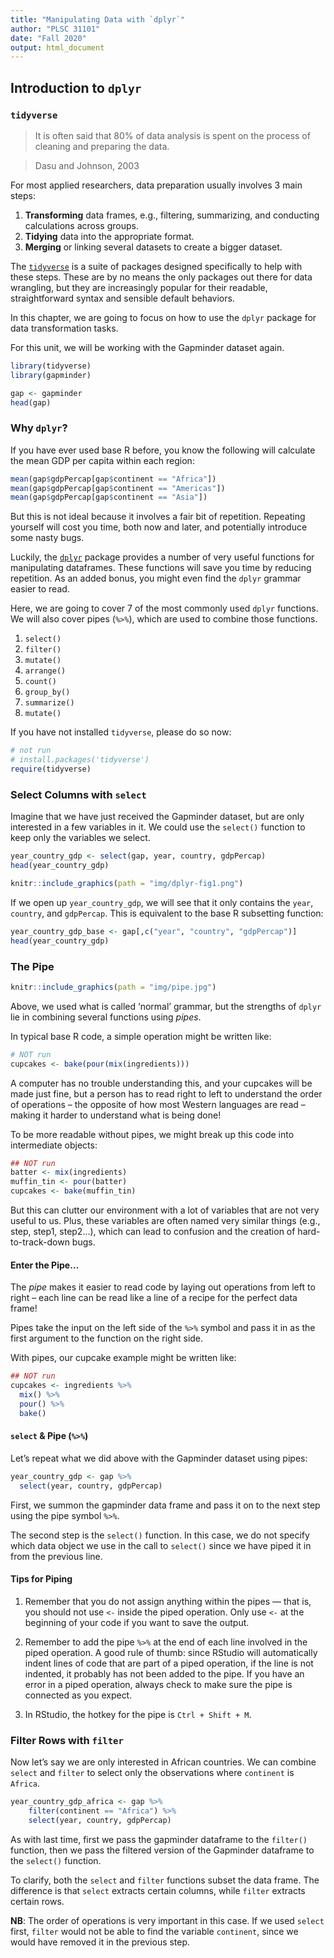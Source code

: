 ```yaml
---
title: "Manipulating Data with `dplyr`"
author: "PLSC 31101"
date: "Fall 2020"
output: html_document
---
```


## Introduction to `dplyr`

### `tidyverse`

> It is often said that 80% of data analysis is spent on the process of cleaning and preparing the data.

> Dasu and Johnson, 2003

For most applied researchers, data preparation usually involves 3 main steps:

1. **Transforming** data frames, e.g., filtering, summarizing, and conducting calculations across groups.
2. **Tidying** data into the appropriate format.
3. **Merging** or linking several datasets to create a bigger dataset.

The [`tidyverse`](https://www.tidyverse.org/) is a suite of packages designed specifically to help with these steps. These are by no means the only packages out there for data wrangling, but they are increasingly popular for their readable, straightforward syntax and sensible default behaviors.

In this chapter, we are going to focus on how to use the `dplyr` package for data transformation tasks.

For this unit, we will be working with the Gapminder dataset again.

```r
library(tidyverse)
library(gapminder)

gap <- gapminder
head(gap)
```

### Why `dplyr`?

If you have ever used base R before, you know the following will calculate the mean GDP per capita within each region:

```r
mean(gap$gdpPercap[gap$continent == "Africa"])
mean(gap$gdpPercap[gap$continent == "Americas"])
mean(gap$gdpPercap[gap$continent == "Asia"])
```

But this is not ideal because it involves a fair bit of repetition. Repeating yourself will cost you time, both now and later, and potentially introduce some nasty bugs.

Luckily, the [`dplyr`](https://cran.r-project.org/web/packages/dplyr/dplyr.pdf) package provides a number of very useful functions for manipulating dataframes. These functions will save you time by reducing repetition. As an added bonus, you might even find the `dplyr` grammar easier to read.

Here, we are going to cover 7 of the most commonly used `dplyr` functions. We will also cover pipes (`%>%`), which are used to combine those functions.

1. `select()`
2. `filter()`
3. `mutate()`
4. `arrange()`
5. `count()`
6. `group_by()`
7. `summarize()`
8. `mutate()`

If you have not installed `tidyverse`, please do so now:

```r
# not run
# install.packages('tidyverse')
require(tidyverse)
```


### Select Columns with `select`

Imagine that we have just received the Gapminder dataset, but are only interested in a few variables in it. We could use the `select()` function to keep only the variables we select.

```r
year_country_gdp <- select(gap, year, country, gdpPercap)
head(year_country_gdp)
```

```r
knitr::include_graphics(path = "img/dplyr-fig1.png")
```

If we open up `year_country_gdp`, we will see that it only contains the `year`, `country`, and `gdpPercap`. This is equivalent to the base R subsetting function:

```r
year_country_gdp_base <- gap[,c("year", "country", "gdpPercap")]
head(year_country_gdp)
```

### The Pipe

```r
knitr::include_graphics(path = "img/pipe.jpg")
```

Above, we used what is called 'normal' grammar, but the strengths of `dplyr` lie in combining several functions using *pipes*.

In typical base R code, a simple operation might be written like: 

```r
# NOT run
cupcakes <- bake(pour(mix(ingredients)))
```

A computer has no trouble understanding this, and your cupcakes will be made just fine, but a person has to read right to left to understand the order of operations -- the opposite of how most Western languages are read -- making it harder to understand what is being done! 

To be more readable without pipes, we might break up this code into intermediate objects: 

```r
## NOT run
batter <- mix(ingredients)
muffin_tin <- pour(batter)
cupcakes <- bake(muffin_tin)
```

But this can clutter our environment with a lot of variables that are not very useful to us. Plus, these variables are often named very similar things (e.g., step, step1, step2...), which can lead to confusion and the creation of hard-to-track-down bugs. 

#### Enter the Pipe... {-}

The *pipe* makes it easier to read code by laying out operations from left to right -- each line can be read like a line of a recipe for the perfect data frame! 

Pipes take the input on the left side of the `%>%` symbol and pass it in as the first argument to the function on the right side.

With pipes, our cupcake example might be written like:

```r
## NOT run
cupcakes <- ingredients %>% 
  mix() %>% 
  pour() %>% 
  bake()
```

#### `select` & Pipe (`%>%`) {-}

Let's repeat what we did above with the Gapminder dataset using pipes:

```r
year_country_gdp <- gap %>% 
  select(year, country, gdpPercap)
```

First, we summon the gapminder data frame and pass it on to the next step using the pipe symbol `%>%`.

The second step is the `select()` function. In this case, we do not specify which data object we use in the call to `select()` since we have piped it in from the previous line.

#### Tips for Piping {-}

1. Remember that you do not assign anything within the pipes --- that is, you should not use `<-` inside the piped operation. Only use `<-` at the beginning of your code if you want to save the output.

2. Remember to add the pipe `%>%` at the end of each line involved in the piped operation. A good rule of thumb: since RStudio will automatically indent lines of code that are part of a piped operation, if the line is not indented, it probably has not been added to the pipe. If you have an error in a piped operation, always check to make sure the pipe is connected as you expect.

3. In RStudio, the hotkey for the pipe is `Ctrl + Shift + M`. 

### Filter Rows with `filter`

Now let's say we are only interested in African countries. We can combine `select` and `filter` to select only the observations where `continent` is `Africa`.

```r
year_country_gdp_africa <- gap %>%
    filter(continent == "Africa") %>%
    select(year, country, gdpPercap)
```

As with last time, first we pass the gapminder dataframe to the `filter()` function, then we pass the filtered version of the Gapminder dataframe to the `select()` function.

To clarify, both the `select` and `filter` functions subset the data frame. The difference is that `select` extracts certain columns, while `filter` extracts certain rows.

**NB**: The order of operations is very important in this case. If we used `select` first, `filter` would not be able to find the variable `continent`, since we would have removed it in the previous step.

